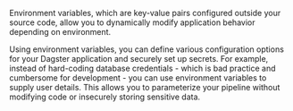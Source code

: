 Environment variables, which are key-value pairs configured outside your source code, allow you to dynamically modify application behavior depending on environment.

Using environment variables, you can define various configuration options for your Dagster application and securely set up secrets. For example, instead of hard-coding database credentials - which is bad practice and cumbersome for development - you can use environment variables to supply user details. This allows you to parameterize your pipeline without modifying code or insecurely storing sensitive data.